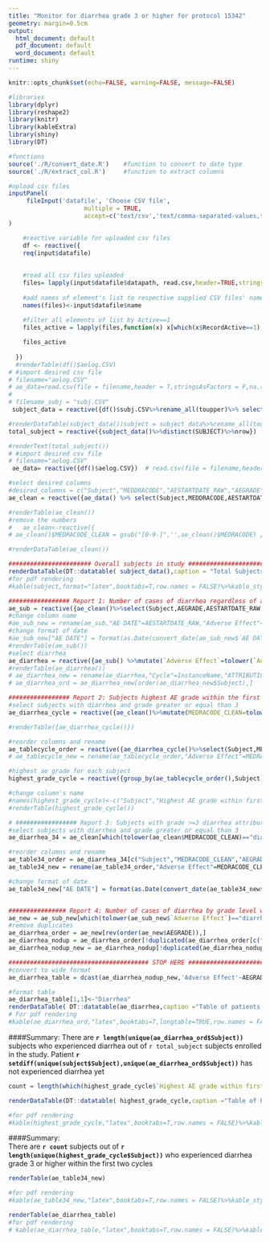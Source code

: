 ---
title: "Monitor for diarrhea grade 3 or higher for protocol 15342"
geometry: margin=0.5cm
output:
  html_document: default
  pdf_document: default
  word_document: default
runtime: shiny
---
```{r global_options, include=FALSE}
knitr::opts_chunk$set(echo=FALSE, warning=FALSE, message=FALSE)
```

```{r}
#libraries
library(dplyr)                  
library(reshape2)               
library(knitr)
library(kableExtra)
library(shiny)
library(DT)

#functions
source('./R/convert_date.R')    #function to convert to date type
source('./R/extract_col.R')     #function to extract columns
```
```{r echo=FALSE}

#upload csv files
inputPanel(
     fileInput('datafile', 'Choose CSV file',
                     multiple = TRUE,
                     accept=c('text/csv','text/comma-separated-values,text/plain',".csv"))
)

```

```{r}
    #reactive variable for uploaded csv files
    df <- reactive({
    req(input$datafile)
    
    
    #read all csv files uploaded
    files= lapply(input$datafile$datapath, read.csv,header=TRUE,stringsAsFactors=F,na.string="")
    
    #add names of element's list to respective supplied CSV files' names
    names(files)<-input$datafile$name
    
    #filter all elements of list by Active==1
    files_active = lapply(files,function(x) x[which(x$RecordActive==1),])

    files_active
   
  })
  #renderTable(df()$aelog.CSV) 
# #import desired csv file
# filename="aelog.CSV"  
# ae_data=read.csv(file = filename,header = T,stringsAsFactors = F,na.string="")
# 
# filename_subj = "subj.CSV"
 subject_data = reactive({df()$subj.CSV%>%rename_all(toupper)%>% select(SUBJECT,RPN)})# read.csv(file = filename_subj,header = T,stringsAsFactors = F,na.string="")

#renderDataTable(subject_data())subject = subject_data%>%rename_all(toupper)%>% select(SUBJECT,RPN)
total_subject = reactive({subject_data()%>%distinct(SUBJECT)%>%nrow})

#renderText(total_subject())
# #import desired csv file
# filename="aelog.CSV"  
 ae_data= reactive({df()$aelog.CSV})  # read.csv(file = filename,header = T,stringsAsFactors = F,na.string="")

#select desired columns
#desired_columns = c("Subject","MEDDRACODE","AESTARTDATE_RAW","AEGRADE","AEGRADE_STD","ATTRIBUTED1","InstanceName")
ae_clean = reactive({ae_data() %>% select(Subject,MEDDRACODE,AESTARTDATE_RAW,AEGRADE,AEGRADE_STD,ATTRIBUTED1,InstanceName) %>%mutate(MEDRACODE_CLEAN=gsub("[0-9-]",'',MEDDRACODE))})

#renderTable(ae_clean())
#remove the numbers 
#   ae_clean<-reactive({
# ae_clean()$MEDRACODE_CLEAN = gsub("[0-9-]",'',ae_clean()$MEDRACODE) })

#renderDataTable(ae_clean())

####################### Overall subjects in study ############################################
renderDataTable(DT::datatable( subject_data(),caption = "Total Subjects"))
#for pdf rendering
#kable(subject,format="latex",booktabs=T,row.names = FALSE)%>%kable_styling(position="center")
```
\begin{center}
There are `r  total_subject` patients accrued in the study
\end{center}

\newpage
```{r}
################# Report 1: Number of cases of diarrhea regardless of attribution and cycle (OVerall report diarrhea) ######################################
ae_sub = reactive({ae_clean()%>%select(Subject,AEGRADE,AESTARTDATE_RAW,MEDRACODE_CLEAN,InstanceName,ATTRIBUTED1)%>%rename("AE DATE"=AESTARTDATE_RAW,"Adverse Effect"=MEDRACODE_CLEAN)%>%mutate("AE DATE"=format(as.Date(convert_date(`AE DATE`)),"%m/%d/%y" ))})
#change column name
#ae_sub_new = rename(ae_sub,"AE DATE"=AESTARTDATE_RAW,"Adverse Effect"=MEDRACODE_CLEAN)
#change format of date
#ae_sub_new["AE DATE"] = format(as.Date(convert_date(ae_sub_new$`AE DATE`)),"%m/%d/%y" )
#renderTable(ae_sub())
#select diarrhea
ae_diarrhea = reactive({ae_sub() %>%mutate(`Adverse Effect`=tolower(`Adverse Effect`))%>% filter(`Adverse Effect`=="diarrhea")%>%rename("Cycle"=InstanceName,"ATTRIBUTION"=ATTRIBUTED1)%>%arrange(Subject)}) #ae_sub_new[which(tolower(ae_sub_new$`Adverse Effect`)=="diarrhea"),]
#renderTable(ae_diarrhea())
# ae_diarrhea_new = rename(ae_diarrhea,"Cycle"=InstanceName,"ATTRIBUTION"=ATTRIBUTED1)
# ae_diarrhea_ord = ae_diarrhea_new[order(ae_diarrhea_new$Subject),]

################# Report 2: Subjects highest AE grade within the first two cycles ############################################
#select subjects with diarrhea and grade greater or equal than 3
ae_diarrhea_cycle = reactive({ae_clean()%>%mutate(MEDRACODE_CLEAN=tolower(MEDRACODE_CLEAN),InstanceName=tolower(InstanceName))%>%filter(MEDRACODE_CLEAN=="diarrhea" & InstanceName %in% c("cycle 01","cycle 02"))   })#ae_clean[which(tolower(ae_clean$MEDRACODE_CLEAN)=="diarrhea" & (tolower(ae_clean$InstanceName)=="cycle 01" | tolower(ae_clean$InstanceName)=="cycle 02")),]

#renderTable({ae_diarrhea_cycle()})

#reorder columns and rename
ae_tablecycle_order = reactive({ae_diarrhea_cycle()%>%select(Subject,MEDRACODE_CLEAN,AEGRADE_STD,ATTRIBUTED1,AESTARTDATE_RAW,InstanceName)%>%rename("Adverse Effect"=MEDRACODE_CLEAN,"AE DATE"=AESTARTDATE_RAW,"AE GRADE"=AEGRADE_STD,"ATTRIBUTION"=ATTRIBUTED1,"Cycle"=InstanceName)  })#ae_diarrhea_cycle[c("Subject","MEDRACODE_CLEAN","AEGRADE_STD","ATTRIBUTED1","AESTARTDATE_RAW","InstanceName")]
# ae_tablecycle_new = rename(ae_tablecycle_order,"Adverse Effect"=MEDRACODE_CLEAN,"AE DATE"=AESTARTDATE_RAW,"AE GRADE"=AEGRADE_STD,"ATTRIBUTION"=ATTRIBUTED1,"Cycle"=InstanceName)

#highest ae grade for each subject
highest_grade_cycle = reactive({group_by(ae_tablecycle_order(),Subject)%>% mutate(`AE GRADE`=as.character(`AE GRADE`))%>% summarise("Highest AE grade within first two cycle"=max(`AE GRADE`)) })#aggregate(ae_tablecycle_new$`AE GRADE`,by=list(Subj=ae_tablecycle_new$Subject),max)

#change column's name
#names(highest_grade_cycle)<-c("Subject","Highest AE grade within first two cycle")
#renderTable(highest_grade_cycle())

# ################# Report 3: Subjects with grade >=3 diarrhea attributed to neratinib within first two cycle############################################
#select subjects with diarrhea and grade greater or equal than 3
ae_diarrhea_34 = ae_clean[which(tolower(ae_clean$MEDRACODE_CLEAN)=="diarrhea" & (ae_clean$AEGRADE_STD>=3)& (tolower(ae_clean$InstanceName)=="cycle 01" | tolower(ae_clean$InstanceName)=="cycle 02")),]

#reorder columns and rename
ae_table34_order = ae_diarrhea_34[c("Subject","MEDRACODE_CLEAN","AEGRADE","ATTRIBUTED1","AESTARTDATE_RAW","InstanceName")]
ae_table34_new = rename(ae_table34_order,"Adverse Effect"=MEDRACODE_CLEAN,"AE DATE"=AESTARTDATE_RAW,"AE GRADE"=AEGRADE,"ATTRIBUTION"="ATTRIBUTED1","Cycle"=InstanceName)

#change format of date
ae_table34_new["AE DATE"] = format(as.Date(convert_date(ae_table34_new$`AE DATE`)),"%m/%d/%y" )


################ Report 4: Number of cases of diarrhea by grade level within two first cycle ##########################################
ae_new = ae_sub_new[which(tolower(ae_sub_new$`Adverse Effect`)=="diarrhea"&(tolower(ae_clean$InstanceName)=="cycle 01" | tolower(ae_clean$InstanceName)=="cycle 02")),]
#remove duplicates
ae_diarrhea_order = ae_new[rev(order(ae_new$AEGRADE)),]
ae_diarrhea_nodup = ae_diarrhea_order[!duplicated(ae_diarrhea_order[c("Subject","AEGRADE")]),]
ae_diarrhea_nodup_new = ae_diarrhea_nodup[!duplicated(ae_diarrhea_nodup$Subject),]

####################################### STOP HERE ##############################
#convert to wide format
ae_diarrhea_table = dcast(ae_diarrhea_nodup_new,'Adverse Effect'~AEGRADE,fun.aggregate = length,value.var = "Adverse Effect")

#format table
ae_diarrhea_table[1,1]<-"Diarrhea"
renderDataTable( DT::datatable(ae_diarrhea,caption ="Table of patients who experienced diarrhea regardless of cycle"))
# For pdf rendering 
#kable(ae_diarrhea_ord,"latex",booktabs=T,longtable=TRUE,row.names = FALSE)%>%kable_styling(font_size=7,latex_options = "repeat_header")%>%add_footnote("Table of patients who experienced diarrhea regardless of cycle",notation="symbol")  
```   

####Summary: 
There are **`r length(unique(ae_diarrhea_ord$Subject))`** subjects who experienced diarrhea out of `r total_subject` subjects enrolled in the study. Patient **`r setdiff(unique(subject$Subject),unique(ae_diarrhea_ord$Subject))`** has not experienced diarrhea yet   
\newpage  
```{r}
count = length(which(highest_grade_cycle$`Highest AE grade within first two cycle`>=3))

renderDataTable(DT::datatable( highest_grade_cycle,caption ="Table of highest AE grade for subjects who experienced diarrhea within the first two cycles" ))

#for pdf rendering 
#kable(highest_grade_cycle,"latex",booktabs=T,row.names = FALSE)%>%kable_styling(font_size=8)%>%add_footnote("Table of highest AE grade for subjects who experienced diarrhea within the first two cycles",notation="symbol")
```

####Summary:  
There are **`r count`** subjects out of **`r length(unique(highest_grade_cycle$Subject))`** who experienced diarrhea grade 3 or higher within the first two cycles 
\newline
\newline
\newline
\newline
```{r}
renderTable(ae_table34_new) 

#for pdf rendering 
#kable(ae_table34_new,"latex",booktabs=T,row.names = FALSE)%>%kable_styling(font_size=8)%>%add_footnote("Table of patients who experienced diarrhea grade 3 or higher within two cycles",notation="symbol")

renderTable(ae_diarrhea_table)
#for pdf rendering
# kable(ae_diarrhea_table,"latex",booktabs=T,row.names = FALSE)%>%kable_styling(font_size=8)%>%add_footnote("Number of subjects who experienced diarrhea within the first two cycle by AE grade")

```










